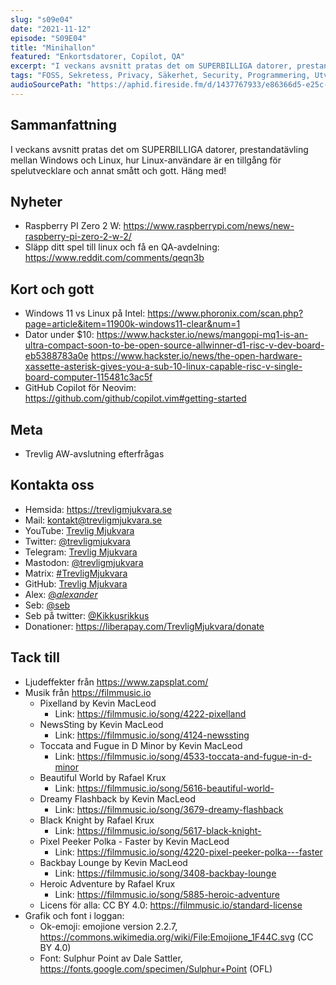 ```yaml
---
slug: "s09e04"
date: "2021-11-12"
episode: "S09E04"
title: "Minihallon"
featured: "Enkortsdatorer, Copilot, QA"
excerpt: "I veckans avsnitt pratas det om SUPERBILLIGA datorer, prestandatävling mellan Windows och Linux, hur Linux-användare är en tillgång för spelutvecklare och annat smått och gott. Häng med!"
tags: "FOSS, Sekretess, Privacy, Säkerhet, Security, Programmering, Utveckling, Mjukvara, Technology, Linux, Open Source,Raspberry PI, QA, Gaming On Linux, Linux Gaming, billig, Windows 11, Intel, Copilot"
audioSourcePath: "https://aphid.fireside.fm/d/1437767933/e86366d5-e25c-4aab-9a13-33b7144ac160/d460270f-819b-4293-aebe-f43e53ba0670.mp3"
---
```


## Sammanfattning
I veckans avsnitt pratas det om SUPERBILLIGA datorer, prestandatävling mellan Windows och Linux, hur Linux-användare är en tillgång för spelutvecklare och annat smått och gott. Häng med!

## Nyheter
- Raspberry PI Zero 2 W: https://www.raspberrypi.com/news/new-raspberry-pi-zero-2-w-2/
- Släpp ditt spel till linux och få en QA-avdelning: https://www.reddit.com/comments/qeqn3b

## Kort och gott
- Windows 11 vs Linux på Intel: https://www.phoronix.com/scan.php?page=article&item=11900k-windows11-clear&num=1
- Dator under $10: https://www.hackster.io/news/mangopi-mq1-is-an-ultra-compact-soon-to-be-open-source-allwinner-d1-risc-v-dev-board-eb5388783a0e https://www.hackster.io/news/the-open-hardware-xassette-asterisk-gives-you-a-sub-10-linux-capable-risc-v-single-board-computer-115481c3ac5f
- GitHub Copilot för Neovim: https://github.com/github/copilot.vim#getting-started

## Meta
- Trevlig AW-avslutning efterfrågas

## Kontakta oss

- Hemsida: https://trevligmjukvara.se
- Mail: kontakt@trevligmjukvara.se
- YouTube: [Trevlig Mjukvara](https://www.youtube.com/channel/UCRVmpkj-XM6UhUCjGiL3hhQ)
- Twitter: [@trevligmjukvara](https://twitter.com/trevligmjukvara)
- Telegram: [Trevlig Mjukvara](https://t.me/trevligmjukvara)
- Mastodon: [@trevligmjukvara](https://fikaverse.club/@trevligmjukvara)
- Matrix: [#TrevligMjukvara](https://matrix.to/#/%23TrevligMjukvara:matrix.org)
- GitHub: [Trevlig Mjukvara](https://github.com/trevligmjukvara)
- Alex: [@_alexander_](https://mastodon.online/@_alexander_)
- Seb: [@seb](https://social.gelotte.dev/@seb)
- Seb på twitter: [@Kikkusrikkus](https://twitter.com/Kikkusrikkus)
- Donationer: https://liberapay.com/TrevligMjukvara/donate

## Tack till

- Ljudeffekter från https://www.zapsplat.com/
- Musik från https://filmmusic.io
  - Pixelland by Kevin MacLeod
    - Link: https://filmmusic.io/song/4222-pixelland
  - NewsSting by Kevin MacLeod
    - Link: https://filmmusic.io/song/4124-newssting
  - Toccata and Fugue in D Minor by Kevin MacLeod
    - Link: https://filmmusic.io/song/4533-toccata-and-fugue-in-d-minor
  - Beautiful World by Rafael Krux
    - Link: https://filmmusic.io/song/5616-beautiful-world-
  - Dreamy Flashback by Kevin MacLeod
    - Link: https://filmmusic.io/song/3679-dreamy-flashback
  - Black Knight by Rafael Krux
    - Link: https://filmmusic.io/song/5617-black-knight-
  - Pixel Peeker Polka - Faster by Kevin MacLeod
    - Link: https://filmmusic.io/song/4220-pixel-peeker-polka---faster
  - Backbay Lounge by Kevin MacLeod
    - Link: https://filmmusic.io/song/3408-backbay-lounge
  - Heroic Adventure by Rafael Krux
    - Link: https://filmmusic.io/song/5885-heroic-adventure
  - Licens för alla: CC BY 4.0: https://filmmusic.io/standard-license
- Grafik och font i loggan:
  - Ok-emoji: emojione version 2.2.7, https://commons.wikimedia.org/wiki/File:Emojione_1F44C.svg (CC BY 4.0)
  - Font: Sulphur Point av Dale Sattler, https://fonts.google.com/specimen/Sulphur+Point (OFL)
